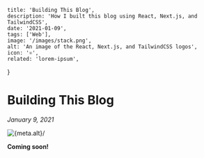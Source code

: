 
    title: 'Building This Blog',
    description: 'How I built this blog using React, Next.js, and TailwindCSS',
    date: '2021-01-09',
    tags: ['Web'],
    image: '/images/stack.png',
    alt: 'An image of the React, Next.js, and TailwindCSS logos',
    icon: '⚛️',
    related: 'lorem-ipsum',
}


# Building This Blog

_January 9, 2021_

<img className="mx-auto" src={meta.image} alt={meta.alt}/>

**Coming soon!**

